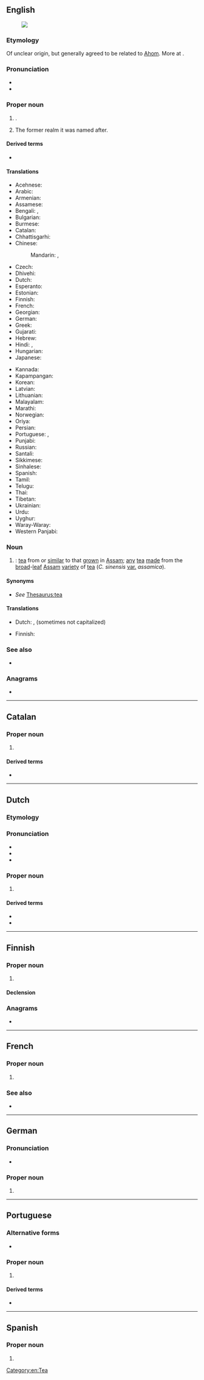 {{also|assam}}
==English==
{{wikipedia}}
[[Image:Assam in India (disputed hatched).svg|thumb|]]

===Etymology===
Of unclear origin, but generally agreed to be related to [[w:Ahom people|Ahom]]. More at {{w|Etymology of Assam}}.

===Pronunciation===
* {{IPA|en|/æˈsæm/|/əˈsɒm/}}
* {{audio|en|LL-Q1860 (eng)-Vealhurl-Assam.wav|Audio (Southern England)}}

===Proper noun===
{{en-proper noun}}

# {{place|en|state|in northeastern|c/India}}.
#: {{ux|en|[[Dispur]] is the state capital of '''Assam'''.}}
# {{lb|en|history}} The former realm it was named after.

====Derived terms====
* {{l|en|Assamese}}

====Translations====
{{trans-top|state in India}}
* Acehnese: {{t|ace|Assam}}
* Arabic: {{t|ar|أَسَام|m}}
* Armenian: {{t+|hy|Ասսամ}}
* Assamese: {{t|as|অসম|sc=Beng}}
* Bengali: {{t|bn|আসাম|sc=Beng}}, {{t|bn|অসম|sc=Beng}}
* Bulgarian: {{t|bg|Аса́м|m|sc=Cyrl}}
* Burmese: {{t|my|အာသံ|sc=Mymr}}
* Catalan: {{t|ca|Assam}}
* Chhattisgarhi: {{t-needed|hne}}
* Chinese:
*: Mandarin: {{t|cmn|[[阿薩姆]][[邦]]|sc=Hani}}, {{t|cmn|[[阿萨姆]][[邦]]|tr=Āsàmǔ bāng|sc=Hani}}
* Czech: {{t|cs|Ásám|m}}
* Dhivehi: {{t|dv|އާސާމު|sc=Thaa}}
* Dutch: {{t+|nl|Assam|n}}
* Esperanto: {{t|eo|Asamo}}
* Estonian: {{t|et|Assam}}
* Finnish: {{t|fi|Assam}}
* French: {{t+|fr|Assam|m}}
* Georgian: {{t|ka|ასამი|sc=Geor}}
* German: {{t+|de|Assam|n}}
* Greek: {{t+|el|Ασσάμ|f}}
* Gujarati: {{t|gu|આસામ|sc=Gujr}}
* Hebrew: {{t|he|אסאם}}
* Hindi: {{t+|hi|आसाम}}, {{t+|hi|असम}}
* Hungarian: {{t+|hu|Asszám}}
* Japanese: {{t|ja|アッサム|tr=Assamu}}
{{trans-mid}}
* Kannada: {{t+|kn|ಅಸ್ಸಾಂ|sc=Knda}}
* Kapampangan: {{t|pam|Assam}}
* Korean: {{t|ko|^아삼}}
* Latvian: {{t|lv|Asama}}
* Lithuanian: {{t|lt|Asamas}}
* Malayalam: {{t+|ml|ആസാം|sc=Mlym}}
* Marathi: {{t|mr|आसाम|sc=Deva}}
* Norwegian: {{t-needed|no}}
* Oriya: {{t|or|ଆସାମ|sc=Orya}}
* Persian: {{t|fa|آسام|tr=âsâm|sc=fa-Arab}}
* Portuguese: {{t|pt|Assam}}, {{t|pt|Assã}}
* Punjabi: {{t|pa|ਅਸਾਮ|sc=Guru}}
* Russian: {{t+|ru|Асса́м|m}}
* Santali: {{t-needed|sat}}
* Sikkimese: {{t-needed|sip}}
* Sinhalese: {{t-needed|si}}
* Spanish: {{t|es|Assam}}
* Tamil: {{t+|ta|அசாம்|sc=Taml}}
* Telugu: {{t+|te|అసోం|sc=Telu}}
* Thai: {{t|th|อัสสัม}}
* Tibetan: {{t-needed|bo}}
* Ukrainian: {{t|uk|Асса́м|m|sc=Cyrl}}
* Urdu: {{t|ur|آسام|tr=āsām}}
* Uyghur: {{t|ug|اسام}}
* Waray-Waray: {{t|war|Assam}}
* Western Panjabi: {{t+|pnb|آسام}}
{{trans-bottom}}

===Noun===
{{en-noun|-}}

# {{short for|en|Assam tea|nodot=a}}: [[tea]] from or [[similar]] to that [[grown]] in [[#Proper noun|Assam]]; [[any]] [[tea]] [[made]] from the [[broad]]-[[leaf]] [[#Proper noun|Assam]] [[variety]] of [[tea]] (''C. sinensis'' [[var.]] ''assamica'').

====Synonyms====
* ''See'' [[Thesaurus:tea]]

====Translations====
{{trans-top|black tea}}
* Dutch: {{t|nl|Assamthee}}, {{t|nl|Assam-thee}} (sometimes not capitalized)
{{trans-mid}}
* Finnish: {{t+|fi|tee|alt=Assam-tee}}
{{trans-bottom}}

===See also===
* {{list:states of India/en}}

===Anagrams===
* {{anagrams|en|a=aamss|Massa|Samas|amass|massa|msasa}}

[[Category:en:Tea]]

----

==Catalan==
{{wikipedia|lang=ca}}

===Proper noun===
{{ca-proper noun}}

# {{place|ca|state|c/India|t=Assam}}

====Derived terms====
* {{l|ca|assamès}}

----

==Dutch==

===Etymology===
{{rfe|nl}}

===Pronunciation===
* {{IPA|nl|/ɑ.sɑm/}}
* {{audio|nl|Nl-Assam.ogg|Audio}}
* {{hyphenation|nl|As|sam}}

===Proper noun===
{{nl-proper noun|n}}

# {{place|nl|state|c/India|t1=Assam}}

====Derived terms====
* {{l|nl|Assamees}}
* {{l|nl|Assamitisch}}

----

==Finnish==

===Proper noun===
{{fi-proper noun}}

# {{place|fi|state|c/India|t=Assam}}

====Declension====
{{fi-decl-risti|i=0|Assam|||a|n=sg}}

===Anagrams===
* {{anagrams|fi|a=aamss|massa}}

----

==French==

===Proper noun===
{{fr-proper noun|m}}

# {{place|fr|state|c/India|t1=Assam}}

===See also===
* {{list:states of India/fr}}

----

==German==

===Pronunciation===
* {{audio|de|De-Assam.ogg|Audio}}

===Proper noun===
{{de-proper noun|n}}

# {{place|de|state|c/India|t1=Assam}}

----

==Portuguese==

===Alternative forms===
* {{l|pt|Assã}}

===Proper noun===
{{pt-proper noun}}

# {{place|pt|state|c/India|t1=Assam}}

====Derived terms====
* {{l|pt|assamês}}

----

==Spanish==

===Proper noun===
{{es-proper noun}}

# {{place|es|state|c/India|t1=Assam}}